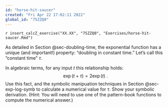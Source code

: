 ```yaml
---
id: "horse-hit-saucer"
created: "Fri Apr 22 17:02:11 2022"
global_id: "75ZZQ0"
---
```


`r insert_calcZ_exercise("XX.XX", "75ZZQ0", "Exercises/horse-hit-saucer.Rmd")`

As detailed in Section @sec-doubling-time, the exponential function has a unique (and important!) property: "doubling in constant time." Let's call this "constant time" $\tau$. 

In algebraic terms, for any input $t$ this relationship holds:
$$\exp(t + \tau) = 2 \exp(t)\ .$$ Use this fact, and the symbolic manipuation techniques in Section @sec-exp-log-symb to calculate a numerical value for $\tau$. Show your symbolic derivation. (Hint: You will need to use one of the pattern-book functions to compute the numerical answer.)

